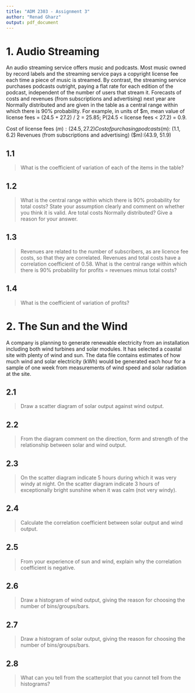 ```yaml
---
title: "ADM 2303 - Assignment 3"
author: "Renad Gharz"
output: pdf_document
---
```


# 1. Audio Streaming
An audio streaming service offers music and podcasts. Most music owned by record labels and the streaming service pays a copyright license fee each time a piece of music is streamed. By contrast, the streaming service purchases podcasts outright, paying a flat rate for each edition of the podcast, independent of the number of users that stream it. Forecasts of costs and revenues (from subscriptions and advertising) next year are Normally distributed and are given in the table as a central range within which there is 90% probability. For example, in units of $m, mean value of license fees = (24.5 + 27.2) / 2 = 25.85; P(24.5 < license fees < 27.2) = 0.9.

Cost of license fees ($m): (24.5, 27.2)
Cost of purchasing podcasts ($m): (1.1, 6.2)
Revenues (from subscriptions and advertising) ($m):(43.9, 51.9)

## 1.1
>What is the coefficient of variation of each of the items in the table?

## 1.2
>What is the central range within which there is 90% probability for total costs? State your assumption clearly and comment on whether you think it is valid. Are total costs Normally distributed? Give a reason for your answer.

## 1.3
>Revenues are related to the number of subscribers, as are licence fee costs, so that they are correlated. Revenues and total costs have a correlation coefficient of 0.58. What is the central range within which there is 90% probability for profits = revenues minus total costs?

## 1.4
>What is the coefficient of variation of profits?

# 2. The Sun and the Wind
A company is planning to generate renewable electricity from an installation including both wind turbines and solar modules. It has selected a coastal site with plenty of wind and sun. The data file contains estimates of how much wind and solar electricity (kWh) would be generated each hour for a sample of one week from measurements of wind speed and solar radiation at the site.

## 2.1
>Draw a scatter diagram of solar output against wind output.

## 2.2
>From the diagram comment on the direction, form and strength of the relationship between solar and wind output.

## 2.3
>On the scatter diagram indicate 5 hours during which it was very windy at night. On the scatter diagram indicate 3 hours of exceptionally bright sunshine when it was calm (not very windy).

## 2.4
>Calculate the correlation coefficient between solar output and wind output.

## 2.5
> From your experience of sun and wind, explain why the correlation coefficient is negative.

## 2.6
> Draw a histogram of wind output, giving the reason for choosing the number of bins/groups/bars.

## 2.7
>Draw a histogram of solar output, giving the reason for choosing the number of bins/groups/bars.

## 2.8
>What can you tell from the scatterplot that you cannot tell from the histograms?

